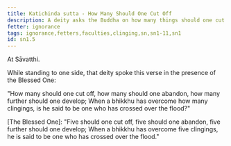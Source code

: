 ```yaml
---
title: Katichinda sutta - How Many Should One Cut Off
description: A deity asks the Buddha on how many things should one cut off, abandon, and develop to cross over the flood.
fetter: ignorance
tags: ignorance,fetters,faculties,clinging,sn,sn1-11,sn1
id: sn1.5
---
```


At Sāvatthi.

While standing to one side, that deity spoke this verse in the presence of the Blessed One:

"How many should one cut off, how many should one abandon,
how many further should one develop;
When a bhikkhu has overcome how many clingings,
is he said to be one who has crossed over the flood?"

[The Blessed One]: "Five should one cut off, five should one abandon,
five further should one develop;
When a bhikkhu has overcome five clingings,
he is said to be one who has crossed over the flood."